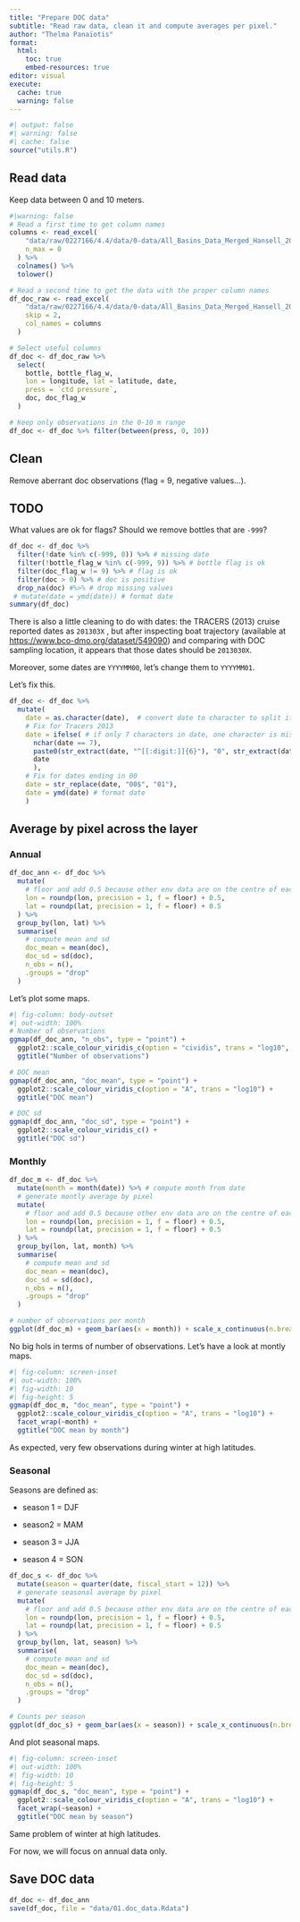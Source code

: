 ```yaml
---
title: "Prepare DOC data"
subtitle: "Read raw data, clean it and compute averages per pixel."
author: "Thelma Panaïotis"
format:
  html:
    toc: true
    embed-resources: true
editor: visual
execute:
  cache: true
  warning: false
---
```


```r
#| output: false
#| warning: false
#| cache: false
source("utils.R")
```

## Read data

Keep data between 0 and 10 meters.

```r
#|warning: false
# Read a first time to get column names
columns <- read_excel(
    "data/raw/0227166/4.4/data/0-data/All_Basins_Data_Merged_Hansell_2022.xlsx", 
    n_max = 0
  ) %>% 
  colnames() %>% 
  tolower()

# Read a second time to get the data with the proper column names
df_doc_raw <- read_excel(
    "data/raw/0227166/4.4/data/0-data/All_Basins_Data_Merged_Hansell_2022.xlsx",
    skip = 2, 
    col_names = columns
  )

# Select useful columns
df_doc <- df_doc_raw %>%
  select(
    bottle, bottle_flag_w,
    lon = longitude, lat = latitude, date,
    press = `ctd pressure`,
    doc, doc_flag_w
  )

# Keep only observations in the 0-10 m range
df_doc <- df_doc %>% filter(between(press, 0, 10))
```

## Clean

Remove aberrant doc observations (flag = 9, negative values…).

::: callout-warning
## TODO

What values are ok for flags? Should we remove bottles that are `-999`?
:::

```r
df_doc <- df_doc %>%
  filter(!date %in% c(-999, 0)) %>% # missing date
  filter(!bottle_flag_w %in% c(-999, 9)) %>% # bottle flag is ok
  filter(doc_flag_w != 9) %>% # flag is ok
  filter(doc > 0) %>% # doc is positive
  drop_na(doc) #%>% # drop missing values
 # mutate(date = ymd(date)) # format date
summary(df_doc)
```

There is also a little cleaning to do with dates: the TRACERS (2013) cruise reported dates as `201303X` , but after inspecting boat trajectory (available at <https://www.bco-dmo.org/dataset/549090>) and comparing with DOC sampling location, it appears that those dates should be `2013030X`.

Moreover, some dates are `YYYYMM00`, let’s change them to `YYYYMM01`.

Let’s fix this.

```r
df_doc <- df_doc %>% 
  mutate(
    date = as.character(date),  # convert date to character to split it
    # Fix for Tracers 2013
    date = ifelse( # if only 7 characters in date, one character is missing, add a 0 before the last character
      nchar(date == 7),
      paste0(str_extract(date, "^[[:digit:]]{6}"), "0", str_extract(date, "[[:digit:]]{1}$")),
      date
      ),
    # Fix for dates ending in 00
    date = str_replace(date, "00$", "01"),
    date = ymd(date) # format date
    )
```

## Average by pixel across the layer

### Annual

```r
df_doc_ann <- df_doc %>%
  mutate(
    # floor and add 0.5 because other env data are on the centre of each pixel
    lon = roundp(lon, precision = 1, f = floor) + 0.5,
    lat = roundp(lat, precision = 1, f = floor) + 0.5
  ) %>%
  group_by(lon, lat) %>%
  summarise(
    # compute mean and sd
    doc_mean = mean(doc),
    doc_sd = sd(doc),
    n_obs = n(),
    .groups = "drop"
  ) 
```

Let’s plot some maps.

```r
#| fig-column: body-outset
#| out-width: 100%
# Number of observations
ggmap(df_doc_ann, "n_obs", type = "point") +
  ggplot2::scale_colour_viridis_c(option = "cividis", trans = "log10", direction = -1) +
  ggtitle("Number of observations")

# DOC mean
ggmap(df_doc_ann, "doc_mean", type = "point") + 
  ggplot2::scale_colour_viridis_c(option = "A", trans = "log10") +
  ggtitle("DOC mean")

# DOC sd
ggmap(df_doc_ann, "doc_sd", type = "point") + 
  ggplot2::scale_colour_viridis_c() +
  ggtitle("DOC sd")
```

### Monthly

```r
df_doc_m <- df_doc %>% 
  mutate(month = month(date)) %>% # compute month from date
  # generate montly average by pixel
  mutate(
    # floor and add 0.5 because other env data are on the centre of each pixel
    lon = roundp(lon, precision = 1, f = floor) + 0.5,
    lat = roundp(lat, precision = 1, f = floor) + 0.5
  ) %>%
  group_by(lon, lat, month) %>%
  summarise(
    # compute mean and sd
    doc_mean = mean(doc),
    doc_sd = sd(doc),
    n_obs = n(),
    .groups = "drop"
  )

# number of observations per month
ggplot(df_doc_m) + geom_bar(aes(x = month)) + scale_x_continuous(n.breaks = 11, expand = c(0,0))
```

No big hols in terms of number of observations. Let’s have a look at montly maps.

```r
#| fig-column: screen-inset
#| out-width: 100%
#| fig-width: 10
#| fig-height: 5
ggmap(df_doc_m, "doc_mean", type = "point") + 
  ggplot2::scale_colour_viridis_c(option = "A", trans = "log10") +
  facet_wrap(~month) +
  ggtitle("DOC mean by month")
```

As expected, very few observations during winter at high latitudes.

### Seasonal

Seasons are defined as:

-   season 1 = DJF

-   season2 = MAM

-   season 3 = JJA

-   season 4 = SON

```r
df_doc_s <- df_doc %>% 
  mutate(season = quarter(date, fiscal_start = 12)) %>% 
  # generate seasonal average by pixel
  mutate(
    # floor and add 0.5 because other env data are on the centre of each pixel
    lon = roundp(lon, precision = 1, f = floor) + 0.5,
    lat = roundp(lat, precision = 1, f = floor) + 0.5
  ) %>%
  group_by(lon, lat, season) %>%
  summarise(
    # compute mean and sd
    doc_mean = mean(doc),
    doc_sd = sd(doc),
    n_obs = n(),
    .groups = "drop"
  ) 

# Counts per season
ggplot(df_doc_s) + geom_bar(aes(x = season)) + scale_x_continuous(n.breaks = 3, expand = c(0,0))
```

And plot seasonal maps.

```r
#| fig-column: screen-inset
#| out-width: 100%
#| fig-width: 10
#| fig-height: 5
ggmap(df_doc_s, "doc_mean", type = "point") + 
  ggplot2::scale_colour_viridis_c(option = "A", trans = "log10") +
  facet_wrap(~season) +
  ggtitle("DOC mean by season")
```

Same problem of winter at high latitudes.

::: callout-note
For now, we will focus on annual data only.
:::

## Save DOC data

```r
df_doc <- df_doc_ann
save(df_doc, file = "data/01.doc_data.Rdata")
```
